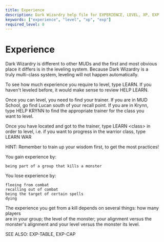 ```yaml
---
title: Experience
description: Dark Wizardry help file for EXPERIENCE, LEVEL, XP, EXP
keywords: ["experience", "level", "xp", "exp"]
required_level: 0
---
```


# Experience

Dark Wizardry is different to other MUDs and the first and most obvious  
place it differs is in the leveling system. Because Dark Wizardry is a  
truly multi-class system, leveling will not happen automatically.  

To see how much experience you require to level, type LEARN. If you  
haven't leveled before, it would make sense to review HELP LEARN.  

Once you can level, you need to find your trainer. If you are in MUD  
School, go find Lucan south of your recall point. If you are in Krynn,  
type HELP KRYNN to find the appropriate trainer for the class you  
want to level.  

Once you have located and got to the trainer, type LEARN \<class\> in  
order to level, i.e. if you want to progress in the warrior class, type  
LEARN WAR  

HINT: Remember to train up your wisdom first, to get the most practices!  

You gain experience by:  

    being part of a group that kills a monster  

You lose experience by:  

    fleeing from combat  
    recalling out of combat  
    being the target of certain spells  
    dying  

The experience you get from a kill depends on several things: how many players  
are in your group; the level of the monster; your alignment versus the  
monster's alignment and your level versus the monster its level.  

SEE ALSO: EXP-TABLE, EXP-CAP